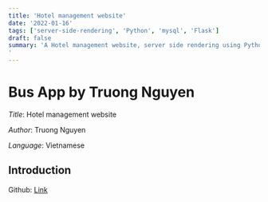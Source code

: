 ```yaml
---
title: 'Hotel management website'
date: '2022-01-16'
tags: ['server-side-rendering', 'Python', 'mysql', 'Flask']
draft: false
summary: 'A Hotel management website, server side rendering using Python flask. This have func as: Ordering, CRUD room, statistical revenue,... 
'
---
```


# Bus App by Truong Nguyen

_Title_: Hotel management website

_Author_: Truong Nguyen

_Language_: Vietnamese

## Introduction

Github: [Link](https://github.com/nguyen498/quanlikhachsan)
